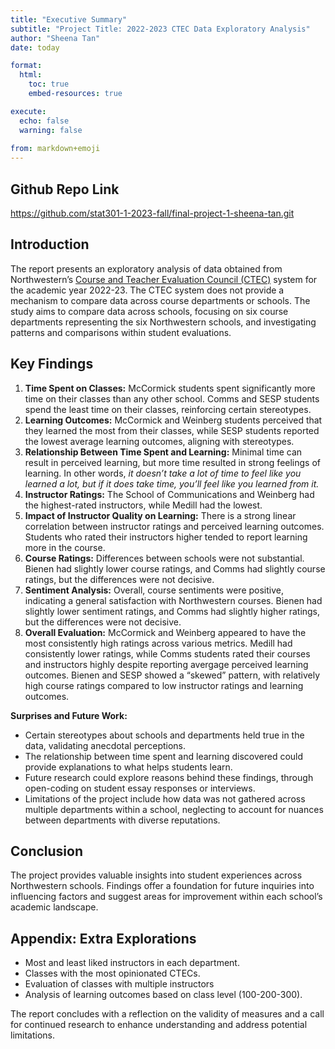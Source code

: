 ```yaml
---
title: "Executive Summary"
subtitle: "Project Title: 2022-2023 CTEC Data Exploratory Analysis"
author: "Sheena Tan"
date: today

format:
  html:
    toc: true
    embed-resources: true

execute:
  echo: false
  warning: false
  
from: markdown+emoji 
---
```


::: {.callout-tip icon=false}

## Github Repo Link

[https://github.com/stat301-1-2023-fall/final-project-1-sheena-tan.git](https://github.com/stat301-1-2023-fall/final-project-1-sheena-tan.git)

:::

## Introduction

The report presents an exploratory analysis of data obtained from Northwestern's [Course and Teacher Evaluation Council (CTEC)](https://www.northwestern.edu/ctec) system for the academic year 2022-23. The CTEC system does not provide a mechanism to compare data across course departments or schools. The study aims to compare data across schools, focusing on six course departments representing the six Northwestern schools, and investigating patterns and comparisons within student evaluations.

## Key Findings

1. **Time Spent on Classes:** McCormick students spent significantly more time on their classes than any other school. Comms and SESP students spend the least time on their classes, reinforcing certain stereotypes.
2. **Learning Outcomes:** McCormick and Weinberg students perceived that they learned the most from their classes, while SESP students reported the lowest average learning outcomes, aligning with stereotypes.
3. **Relationship Between Time Spent and Learning:** Minimal time can result in perceived learning, but more time resulted in strong feelings of learning. In other words, *it doesn't take a lot of time to feel like you learned a lot, but if it does take time, you'll feel like you learned from it.*
4. **Instructor Ratings:** The School of Communications and Weinberg had the highest-rated instructors, while Medill had the lowest. 
5. **Impact of Instructor Quality on Learning:** There is a strong linear correlation between instructor ratings and perceived learning outcomes. Students who rated their instructors higher tended to report learning more in the course.
6. **Course Ratings:** Differences between schools were not substantial. Bienen had slightly lower course ratings, and Comms had slightly course ratings, but the differences were not decisive.
7. **Sentiment Analysis:** Overall, course sentiments were positive, indicating a general satisfaction with Northwestern courses. Bienen had slightly lower sentiment ratings, and Comms had slightly higher ratings, but the differences were not decisive.
8. **Overall Evaluation:** McCormick and Weinberg appeared to have the most consistently high ratings across various metrics. Medill had consistently lower ratings, while Comms students rated their courses and instructors highly despite reporting avergage perceived learning outcomes. Bienen and SESP showed a "skewed" pattern, with relatively high course ratings compared to low instructor ratings and learning outcomes.

**Surprises and Future Work:**

- Certain stereotypes about schools and departments held true in the data, validating anecdotal perceptions.
- The relationship between time spent and learning discovered could provide explanations to what helps students learn.
- Future research could explore reasons behind these findings, through open-coding on student essay responses or interviews. 
- Limitations of the project include how data was not gathered across multiple departments within a school, neglecting to account for nuances between departments with diverse reputations.

## Conclusion

The project provides valuable insights into student experiences across Northwestern schools. Findings offer a foundation for future inquiries into influencing factors and suggest areas for improvement within each school's academic landscape.

## Appendix: Extra Explorations

- Most and least liked instructors in each department.
- Classes with the most opinionated CTECs.
- Evaluation of classes with multiple instructors
- Analysis of learning outcomes based on class level (100-200-300).

The report concludes with a reflection on the validity of measures and a call for continued research to enhance understanding and address potential limitations.



